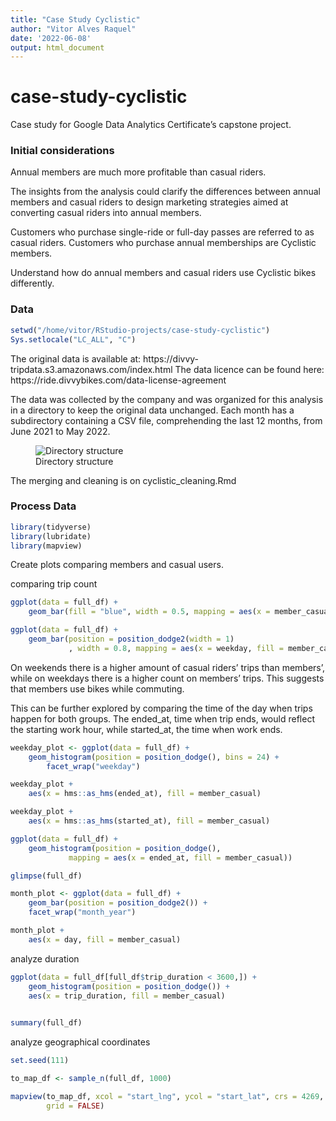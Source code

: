 ```yaml
---
title: "Case Study Cyclistic"
author: "Vitor Alves Raquel"
date: '2022-06-08'
output: html_document
---
```


# case-study-cyclistic

Case study for Google Data Analytics Certificate's capstone project.

### Initial considerations

Annual members are much more profitable than casual riders.

The insights from the analysis could clarify the differences between annual members and casual riders to design marketing strategies aimed at converting casual riders into annual members.

Customers who purchase single-ride or full-day passes are referred to as casual riders. Customers who purchase annual memberships are Cyclistic members.

Understand how do annual members and casual riders use Cyclistic bikes differently. 

### Data

```r
setwd("/home/vitor/RStudio-projects/case-study-cyclistic")
Sys.setlocale("LC_ALL", "C")
```


The original data is available at: https://divvy-tripdata.s3.amazonaws.com/index.html
The data licence can be found here: https://ride.divvybikes.com/data-license-agreement

The data was collected by the company and was organized for this analysis in a directory to keep the original data unchanged. Each month has a subdirectory 
containing a CSV file, comprehending the last 12 months, from June 2021 to May 
2022.

![Directory structure](directory_structure.png)

The merging and cleaning is on cyclistic_cleaning.Rmd

### Process Data

```r
library(tidyverse)
library(lubridate)
library(mapview)
```



Create plots comparing members and casual users.

comparing trip count

```r
ggplot(data = full_df) +
    geom_bar(fill = "blue", width = 0.5, mapping = aes(x = member_casual))
```

```r
ggplot(data = full_df) +
    geom_bar(position = position_dodge2(width = 1)
             , width = 0.8, mapping = aes(x = weekday, fill = member_casual))
```

On weekends there is a higher amount of casual riders' trips than members', 
while on weekdays there is a higher count on members' trips.
This suggests that members use bikes while commuting.

This can be further explored by comparing the time of the day when trips happen 
for both groups. The ended_at, time when trip ends, would reflect the starting 
work hour, while started_at, the time when work ends.

```r
weekday_plot <- ggplot(data = full_df) +
    geom_histogram(position = position_dodge(), bins = 24) +
        facet_wrap("weekday")

weekday_plot + 
    aes(x = hms::as_hms(ended_at), fill = member_casual)
```

```r
weekday_plot + 
    aes(x = hms::as_hms(started_at), fill = member_casual)
```



```r
ggplot(data = full_df) +
    geom_histogram(position = position_dodge(),
             mapping = aes(x = ended_at, fill = member_casual))
```

```r
glimpse(full_df)
```


```r
month_plot <- ggplot(data = full_df) +
    geom_bar(position = position_dodge2()) +
    facet_wrap("month_year")

month_plot + 
    aes(x = day, fill = member_casual)
```



analyze duration
```r
ggplot(data = full_df[full_df$trip_duration < 3600,]) +
    geom_histogram(position = position_dodge()) +
    aes(x = trip_duration, fill = member_casual)
    
```

```r
summary(full_df)
```


analyze geographical coordinates

```r
set.seed(111)

to_map_df <- sample_n(full_df, 1000)

mapview(to_map_df, xcol = "start_lng", ycol = "start_lat", crs = 4269, 
        grid = FALSE)

```

